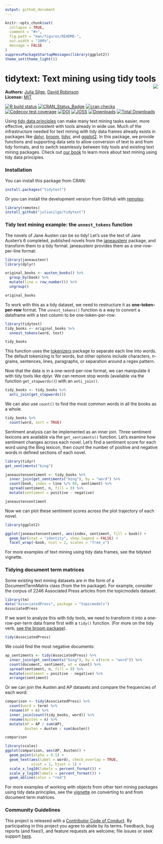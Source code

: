 ```yaml
---
output: github_document
---
```


<!-- README.md is generated from README.Rmd. Please edit that file -->


```r
knitr::opts_chunk$set(
  collapse = TRUE,
  comment = "#>",
  fig.path = "man/figures/README-",
  out.width = "100%",
  message = FALSE
)
suppressPackageStartupMessages(library(ggplot2))
theme_set(theme_light())
```

# tidytext: Text mining using tidy tools <img src="man/figures/tidytext.png" align="right" />

**Authors:** [Julia Silge](https://juliasilge.com/), [David Robinson](http://varianceexplained.org/)<br/>
**License:** [MIT](https://opensource.org/licenses/MIT)

<!-- badges: start -->
[![R build status](https://github.com/juliasilge/tidytext/workflows/R-CMD-check/badge.svg)](https://github.com/juliasilge/tidytext/actions)
[![CRAN_Status_Badge](https://www.r-pkg.org/badges/version/tidytext)](https://cran.r-project.org/package=tidytext)
[![cran checks](https://cranchecks.info/badges/summary/tidytext)](https://cran.r-project.org/web/checks/check_results_tidytext.html)
[![Codecov test coverage](https://codecov.io/gh/juliasilge/tidytext/branch/main/graph/badge.svg)](https://app.codecov.io/gh/juliasilge/tidytext?branch=main)
[![DOI](https://zenodo.org/badge/22224/juliasilge/tidytext.svg)](https://zenodo.org/badge/latestdoi/22224/juliasilge/tidytext)
[![JOSS](https://joss.theoj.org/papers/10.21105/joss.00037/status.svg)](https://joss.theoj.org/papers/10.21105/joss.00037)
[![Downloads](https://cranlogs.r-pkg.org/badges/tidytext)](https://CRAN.R-project.org/package=tidytext)
[![Total Downloads](https://cranlogs.r-pkg.org/badges/grand-total/tidytext?color=orange)](https://CRAN.R-project.org/package=tidytext)
<!-- badges: end -->


Using [tidy data principles](https://doi.org/10.18637/jss.v059.i10) can make many text mining tasks easier, more effective, and consistent with tools already in wide use. Much of the infrastructure needed for text mining with tidy data frames already exists in packages like [dplyr](https://cran.r-project.org/package=dplyr), [broom](https://cran.r-project.org/package=broom), [tidyr](https://cran.r-project.org/package=tidyr), and [ggplot2](https://cran.r-project.org/package=ggplot2). In this package, we provide functions and supporting data sets to allow conversion of text to and from tidy formats, and to switch seamlessly between tidy tools and existing text mining packages. Check out [our book](https://www.tidytextmining.com/) to learn more about text mining using tidy data principles.

### Installation

You can install this package from CRAN:

```r
install.packages("tidytext")
```


Or you can install the development version from GitHub with [remotes](https://github.com/r-lib/remotes):

```r
library(remotes)
install_github("juliasilge/tidytext")
```

### Tidy text mining example: the `unnest_tokens` function

The novels of Jane Austen can be so tidy! Let's use the text of Jane Austen's 6 completed, published novels from the [janeaustenr](https://cran.r-project.org/package=janeaustenr) package, and transform them to a tidy format. janeaustenr provides them as a one-row-per-line format:

```r
library(janeaustenr)
library(dplyr)

original_books <- austen_books() %>%
  group_by(book) %>%
  mutate(line = row_number()) %>%
  ungroup()

original_books
```

To work with this as a tidy dataset, we need to restructure it as **one-token-per-row** format. The `unnest_tokens()` function is a way to convert a dataframe with a text column to be one-token-per-row:

```r
library(tidytext)
tidy_books <- original_books %>%
  unnest_tokens(word, text)

tidy_books
```

This function uses the [tokenizers](https://docs.ropensci.org/tokenizers/) package to separate each line into words. The default tokenizing is for words, but other options include characters, n-grams, sentences, lines, paragraphs, or separation around a regex pattern.

Now that the data is in a one-word-per-row format, we can manipulate it with tidy tools like dplyr. We can remove stop words (available via the function `get_stopwords()`) with an `anti_join()`.

```r
tidy_books <- tidy_books %>%
  anti_join(get_stopwords())
```

We can also use `count()` to find the most common words in all the books as a whole.

```r
tidy_books %>%
  count(word, sort = TRUE) 
```

Sentiment analysis can be implemented as an inner join. Three sentiment lexicons are available via the `get_sentiments()` function. Let's examine how sentiment changes across each novel. Let's find a sentiment score for each word using the Bing lexicon, then count the number of positive and negative words in defined sections of each novel.

```r
library(tidyr)
get_sentiments("bing")

janeaustensentiment <- tidy_books %>%
  inner_join(get_sentiments("bing"), by = "word") %>% 
  count(book, index = line %/% 80, sentiment) %>% 
  spread(sentiment, n, fill = 0) %>% 
  mutate(sentiment = positive - negative)

janeaustensentiment
```

Now we can plot these sentiment scores across the plot trajectory of each novel.

```r
library(ggplot2)

ggplot(janeaustensentiment, aes(index, sentiment, fill = book)) +
  geom_bar(stat = "identity", show.legend = FALSE) +
  facet_wrap(~book, ncol = 2, scales = "free_x")
```

For more examples of text mining using tidy data frames, see the tidytext vignette.

### Tidying document term matrices

Some existing text mining datasets are in the form of a DocumentTermMatrix class (from the tm package). For example, consider the corpus of 2246 Associated Press articles from the topicmodels dataset.

```r
library(tm)
data("AssociatedPress", package = "topicmodels")
AssociatedPress
```

If we want to analyze this with tidy tools, we need to transform it into a one-row-per-term data frame first with a `tidy()` function. (For more on the tidy verb, [see the broom package](https://broom.tidymodels.org/)).

```r
tidy(AssociatedPress)
```

We could find the most negative documents:

```r
ap_sentiments <- tidy(AssociatedPress) %>%
  inner_join(get_sentiments("bing"), by = c(term = "word")) %>%
  count(document, sentiment, wt = count) %>%
  spread(sentiment, n, fill = 0) %>%
  mutate(sentiment = positive - negative) %>%
  arrange(sentiment)
```

Or we can join the Austen and AP datasets and compare the frequencies of each word:

```r
comparison <- tidy(AssociatedPress) %>%
  count(word = term) %>%
  rename(AP = n) %>%
  inner_join(count(tidy_books, word)) %>%
  rename(Austen = n) %>%
  mutate(AP = AP / sum(AP),
         Austen = Austen / sum(Austen))

comparison

library(scales)
ggplot(comparison, aes(AP, Austen)) +
  geom_point(alpha = 0.5) +
  geom_text(aes(label = word), check_overlap = TRUE,
            vjust = 1, hjust = 1) +
  scale_x_log10(labels = percent_format()) +
  scale_y_log10(labels = percent_format()) +
  geom_abline(color = "red")
```

For more examples of working with objects from other text mining packages using tidy data principles, see the [vignette](https://juliasilge.github.io/tidytext/articles/tidying_casting.html) on converting to and from document term matrices.

### Community Guidelines

This project is released with a [Contributor Code of Conduct](https://github.com/juliasilge/tidytext/blob/main/CONDUCT.md). By participating in this project you agree to abide by its terms. Feedback, bug reports (and fixes!), and feature requests are welcome; file issues or seek support [here](https://github.com/juliasilge/tidytext/issues).
